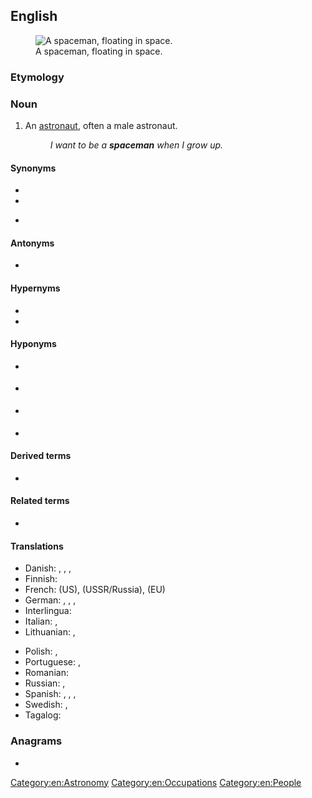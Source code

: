 ==English==
[[Image:Astronaut-EVA.jpg|thumb|A spaceman, floating in space.]]

===Etymology===
{{compound|space|man|lang=en}}

===Noun===
{{en-noun|spacemen}}

# {{lb|en|informal}} An [[astronaut]], often a male astronaut.
#: ''I want to be a '''spaceman''' when I grow up.''

====Synonyms====
{{sense|astronaut}}
* {{l|en|astronaut}}
* {{l|en|rocketman}}
{{sense|male astronaut}}
* {{l|en|rocketman}}

====Antonyms====
* {{sense|male astronaut}} {{l|en|spacewoman}}

====Hypernyms====
{{sense|male astronaut}}
* {{l|en|astronaut}}
* {{l|en|rocketman}}

====Hyponyms====
{{sense|astronaut}}
* {{l|en|astronaut}} {{gloss|American space programs}}
* {{l|en|taikonaut}} {{gloss|Chinese space program}}
* {{l|en|cosmonaut}} {{gloss|Soviet and Russian space programs}}
* {{l|en|spationaut}} {{gloss|European space programs}}

====Derived terms====
* {{sense|astronaut}} {{l|en|spacewoman}}

====Related terms====
* {{l|en|spacewoman}}

====Translations====
{{trans-top|astronaut}}
* Danish: {{t+|da|astronaut|c}}, {{t|da|rumfarer|c}}, {{t|da|rummand|c}}, {{t+|da|kosmonaut|c}} {{qualifier|if from the USSR or Russia}}
* Finnish: {{t+|fi|avaruuslentäjä}}
* French: {{t+|fr|astronaute|m-f}} (US), {{t+|fr|cosmonaute|m-f}} (USSR/Russia), {{t+|fr|spationaute|m-f}} (EU)
* German: {{t+|de|Raumfahrer|m}}, {{t+|de|Weltraumfahrer|m}}, {{t+|de|Astronaut|m}}, {{t+|de|Kosmonaut|m}}
* Interlingua: {{t|ia|astronauta}}
* Italian: {{t+|it|astronauta|m-f}}, {{t+|it|cosmonauta|m|f}}
* Lithuanian: {{t|lt|kosmonautas|m}} {{qualifier|if from the USSR or Russia}}, {{t|lt|astronautas|m}} {{qualifier|if from the US}}
{{trans-mid}}
* Polish: {{t+|pl|astronauta|m}}, {{t+|pl|kosmonauta|m}}
* Portuguese: {{t+|pt|astronauta|m|f}}, {{t+|pt|cosmonauta|m|f}}
* Romanian: {{t+|ro|astronaut|m}}
* Russian: {{t+|ru|космона́вт|m}}, {{qualifier|US}} {{t+|ru|астрона́вт|m}}
* Spanish: {{t+|es|astronauta|m-f}}, {{t|es|hombre del espacio|m}}, {{t+|es|cosmonauta|m-f}},
* Swedish: {{t+|sv|rymdfarare|c}}, {{t+|sv|astronaut|c}}
* Tagalog: {{t|tl|taunlawak}}
{{trans-bottom}}

===Anagrams===
* {{anagrams|en|campanes|manscape}}

[[Category:en:Astronomy]]
[[Category:en:Occupations]]
[[Category:en:People]]